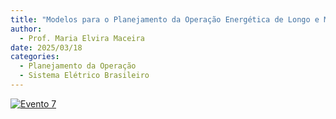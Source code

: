 ```yaml
---
title: "Modelos para o Planejamento da Operação Energética de Longo e Médio Prazos do Sistema Elétrico Brasileiro"
author:
  - Prof. Maria Elvira Maceira
date: 2025/03/18
categories: 
  - Planejamento da Operação
  - Sistema Elétrico Brasileiro
---
```


[![Evento 7](images/Evento%2018-03-25.png)](https://github.com/TransicaoEnergetica/Projeto_Extensao_TE/blob/main/pdfs/Evento%207%20-%20Projeto%20Extens%C3%A3o%20-%20Plan%20Oper%20Longo%20Medio%20Prazos.pdf)
